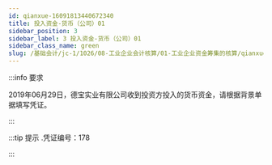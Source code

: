 ---
id: qianxue-16091813440672340
title: 投入资金-货币（公司）01
sidebar_position: 3
sidebar_label: 3 投入资金-货币（公司）01
sidebar_class_name: green
slug: /基础会计/jc-1/1026/08-工业企业会计核算/01-工业企业资金筹集的核算/qianxue-1609181234520847931/qianxue-16091813440672340/投入资金-货币（公司）01
---

:::info 要求

2019年06月29日，德宝实业有限公司收到投资方投入的货币资金，请根据背景单据填写凭证。

:::

:::tip 提示
  .凭证编号：178 
:::
